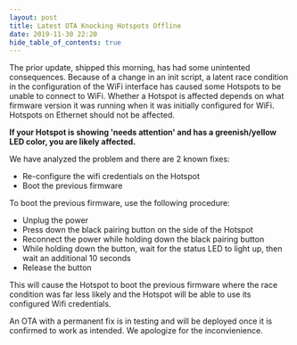 ```yaml
---
layout: post
title: Latest OTA Knocking Hotspots Offline
date: 2019-11-30 22:20
hide_table_of_contents: true
---
```


The prior update, shipped this morning, has had some unintented consequences. Because of a change in
an init script, a latent race condition in the configuration of the WiFi interface has caused some
Hotspots to be unable to connect to WiFi. Whether a Hotspot is affected depends on what firmware
version it was running when it was initially configured for WiFi. Hotspots on Ethernet should not be
affected.

<!--truncate-->

**If your Hotspot is showing 'needs attention' and has a greenish/yellow LED color, you are likely
affected.**

We have analyzed the problem and there are 2 known fixes:

- Re-configure the wifi credentials on the Hotspot
- Boot the previous firmware

To boot the previous firmware, use the following procedure:

- Unplug the power
- Press down the black pairing button on the side of the Hotspot
- Reconnect the power while holding down the black pairing button
- While holding down the button, wait for the status LED to light up, then wait an additional 10
  seconds
- Release the button

This will cause the Hotspot to boot the previous firmware where the race condition was far less
likely and the Hotspot will be able to use its configured Wifi credentials.

An OTA with a permanent fix is in testing and will be deployed once it is confirmed to work as
intended. We apologize for the inconvienience.
